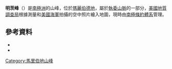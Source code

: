 {{No footnotes|time=2020-12-31T11:20:53+00:00}}
{{coord|76|53|S|126|3|W|source:GNIS|display=title}}

'''明茨峰'''（{{lang-en|Mintz Peak}}）是[[南極洲|南極洲]]的山峰，位於[[瑪麗伯德地|瑪麗伯德地]]，屬於[[執委山脈|執委山脈]]的一部分，[[美國地質調查局|美國地質調查局]]根據測量和[[美國海軍|美國海軍]]拍攝的空中照片繪入地圖，現時由[[南極條約體系|南極條約體系]]管理。

==參考資料==
*{{cite gnis | type = antarid | id = 10048| name = Mintz Peakr | accessdate = 2013-10-23}}
*{{usgs-gazetteer|id=10048}}

{{DEFAULTSORT:Mintz Peak}}
[[Category:馬里伯地山峰|Category:馬里伯地山峰]]


{{MarieByrdLand-geo-stub}}